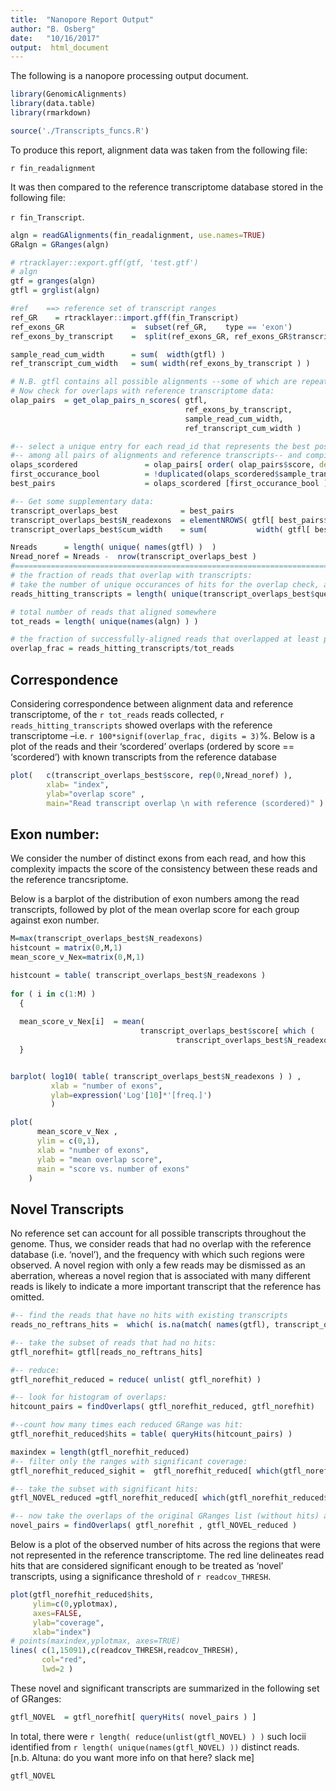 ```yaml
---
title:  "Nanopore Report Output"
author: "B. Osberg"
date:   "10/16/2017"
output:  html_document
---
```


The following is a nanopore processing output document. 

```r
library(GenomicAlignments)
library(data.table)
library(rmarkdown)

source('./Transcripts_funcs.R')
```

To produce this report, alignment data was taken from the following file:

`r fin_readalignment`

It was then compared to the reference transcriptome database stored in the following file:

`r fin_Transcript`.

<!-------  Load alignment data and reference transcripts: -------> 

```r
algn = readGAlignments(fin_readalignment, use.names=TRUE)
GRalgn = GRanges(algn)

# rtracklayer::export.gff(gtf, 'test.gtf')
# algn
gtf = granges(algn)
gtfl = grglist(algn)

#ref    ==> reference set of transcript ranges
ref_GR    = rtracklayer::import.gff(fin_Transcript) 
ref_exons_GR               =  subset(ref_GR,    type == 'exon') 
ref_exons_by_transcript    =  split(ref_exons_GR, ref_exons_GR$transcript_id )

sample_read_cum_width      = sum(  width(gtfl) )
ref_transcript_cum_width   = sum( width(ref_exons_by_transcript ) )
```

<!-------  Determine overlaps between the two: -------> 

```r
# N.B. gtfl contains all possible alignments --some of which are repeated for a single read_id
# Now check for overlaps with reference transcriptome data:
olap_pairs  = get_olap_pairs_n_scores( gtfl,
                                       ref_exons_by_transcript, 
                                       sample_read_cum_width, 
                                       ref_transcript_cum_width )

#-- select a unique entry for each read_id that represents the best possible pairing 
#-- among all pairs of alignments and reference transcripts-- and compile a GRlist of such best matches
olaps_scordered               = olap_pairs[ order( olap_pairs$score, decreasing=TRUE ) ]
first_occurance_bool          = !duplicated(olaps_scordered$sample_transcript_id)
best_pairs                    = olaps_scordered [first_occurance_bool ]
```

```r
#-- Get some supplementary data:
transcript_overlaps_best              = best_pairs
transcript_overlaps_best$N_readexons  = elementNROWS( gtfl[ best_pairs$queryHits ] ) 
transcript_overlaps_best$cum_width    = sum(           width( gtfl[ best_pairs$queryHits ] ) )

Nreads      = length( unique( names(gtfl) )  )
Nread_noref = Nreads -  nrow(transcript_overlaps_best )
#=======================================================================
# the fraction of reads that overlap with transcripts:
# take the number of unique occurances of hits for the overlap check, and divide by the number of unique reads:
reads_hitting_transcripts = length( unique(transcript_overlaps_best$queryHits) )

# total number of reads that aligned somewhere
tot_reads = length( unique(names(algn) ) )

# the fraction of successfully-aligned reads that overlapped at least partially with a transcript from the reference data
overlap_frac = reads_hitting_transcripts/tot_reads
```

<!---- ======================================================================= ----> 
## Correspondence 

Considering correspondence between alignment data and reference transcriptome, of the `r tot_reads` reads collected, `r reads_hitting_transcripts` showed overlaps with the reference transcriptome --i.e. `r 100*signif(overlap_frac, digits = 3)`%. Below is a plot of the reads and their 'scordered' overlaps (ordered by score == 'scordered') with known transcripts from the reference database

```r
plot(   c(transcript_overlaps_best$score, rep(0,Nread_noref) ), 
        xlab= "index", 
        ylab="overlap score" , 
        main="Read transcript overlap \n with reference (scordered)" )
```

<!---- collect info on number of exons in each transcript: ----> 
## Exon number:
We consider the number of distinct exons from each read, and how this complexity impacts the score of the consistency between these reads and the reference trancsriptome.

Below is a barplot of the distribution of exon numbers among the read transcripts, followed by plot of the mean overlap score for each group against exon number.


```r
M=max(transcript_overlaps_best$N_readexons)
histcount = matrix(0,M,1)
mean_score_v_Nex=matrix(0,M,1)

histcount = table( transcript_overlaps_best$N_readexons )
  
for ( i in c(1:M) )
  {
  
  mean_score_v_Nex[i]  = mean( 
                             transcript_overlaps_best$score[ which (
                                     transcript_overlaps_best$N_readexons == i ) ] )
  }


barplot( log10( table( transcript_overlaps_best$N_readexons ) ) , 
         xlab = "number of exons", 
         ylab=expression('Log'[10]*'[freq.]') 
         )

plot( 
      mean_score_v_Nex , 
      ylim = c(0,1),
      xlab = "number of exons", 
      ylab = "mean overlap score",
      main = "score vs. number of exons"
    ) 
```         


<!----------------------------------------------------------------------->
## Novel Transcripts

No reference set can account for all possible transcripts throughout the genome. Thus, we consider reads that had no overlap with the reference database (i.e. 'novel'), and the frequency with which such regions were observed. A novel region with only a few reads may be dismissed as an aberration, whereas a novel region that is associated with many different reads is likely to indicate a more important transcript that the reference has omitted.


```r
#-- find the reads that have no hits with existing transcripts
reads_no_reftrans_hits =  which( is.na(match( names(gtfl), transcript_overlaps_best$sample_transcript_id)) )

#-- take the subset of reads that had no hits:
gtfl_norefhit= gtfl[reads_no_reftrans_hits]

#-- reduce:
gtfl_norefhit_reduced = reduce( unlist( gtfl_norefhit) )

#-- look for histogram of overlaps:
hitcount_pairs = findOverlaps( gtfl_norefhit_reduced, gtfl_norefhit) 

#--count how many times each reduced GRange was hit:
gtfl_norefhit_reduced$hits = table( queryHits(hitcount_pairs) )

maxindex = length(gtfl_norefhit_reduced)
#-- filter only the ranges with significant coverage:
gtfl_norefhit_reduced_sighit =  gtfl_norefhit_reduced[ which(gtfl_norefhit_reduced$hits > readcov_THRESH )   ]

#-- take the subset with significant hits:
gtfl_NOVEL_reduced =gtfl_norefhit_reduced[ which(gtfl_norefhit_reduced$hits > readcov_THRESH ) ]

#-- now take the overlaps of the original GRanges list (without hits) against the reduced set
novel_pairs = findOverlaps( gtfl_norefhit , gtfl_NOVEL_reduced )

```

Below is a plot of the observed number of hits across the regions that were not represented in the reference transcriptome. 
The red line delineates read hits that are considered significant enough to be treated as 'novel' transcripts, using a significance threshold of `r readcov_THRESH`.

```r

plot(gtfl_norefhit_reduced$hits, 
     ylim=c(0,yplotmax), 
     axes=FALSE, 
     ylab="coverage", 
     xlab="index")
# points(maxindex,yplotmax, axes=TRUE)
lines( c(1,15091),c(readcov_THRESH,readcov_THRESH), 
       col="red", 
       lwd=2 )

```

<!----------- COLLECT FINAL NOVEL TRANSCRIPTS GRLIST --------------------->

These novel and significant transcripts are summarized in the following set of GRanges:
```r
gtfl_NOVEL  = gtfl_norefhit[ queryHits( novel_pairs ) ]
```

In total, there were `r length( reduce(unlist(gtfl_NOVEL) ) )` such locii identified from `r length( unique(names(gtfl_NOVEL) ))` distinct reads. [n.b. Altuna: do you want  more info on that here? slack me]

```r
gtfl_NOVEL
```

